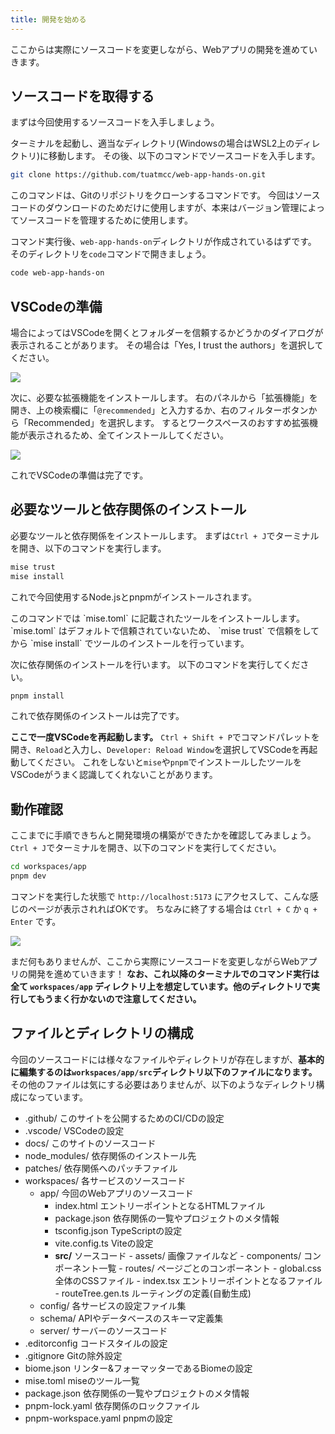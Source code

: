 ```yaml
---
title: 開発を始める
---
```



ここからは実際にソースコードを変更しながら、Webアプリの開発を進めていきます。

## ソースコードを取得する

まずは今回使用するソースコードを入手しましょう。

ターミナルを起動し、適当なディレクトリ(Windowsの場合はWSL2上のディレクトリ)に移動します。
その後、以下のコマンドでソースコードを入手します。

```bash
git clone https://github.com/tuatmcc/web-app-hands-on.git
```

<Aside type="note">
  このコマンドは、Gitのリポジトリをクローンするコマンドです。
	今回はソースコードのダウンロードのためだけに使用しますが、本来はバージョン管理によってソースコードを管理するために使用します。
</Aside>

コマンド実行後、`web-app-hands-on`ディレクトリが作成されているはずです。
そのディレクトリを`code`コマンドで開きましょう。

```bash
code web-app-hands-on
```

## VSCodeの準備

場合によってはVSCodeを開くとフォルダーを信頼するかどうかのダイアログが表示されることがあります。
その場合は「Yes, I trust the authors」を選択してください。

![](./assets/workspace-trust.png)

次に、必要な拡張機能をインストールします。
右のパネルから「拡張機能」を開き、上の検索欄に「`@recommended`」と入力するか、右のフィルターボタンから「Recommended」を選択します。
するとワークスペースのおすすめ拡張機能が表示されるため、全てインストールしてください。

![](./assets/recommended-extension.png)

これでVSCodeの準備は完了です。

## 必要なツールと依存関係のインストール

必要なツールと依存関係をインストールします。
まずは`Ctrl + J`でターミナルを開き、以下のコマンドを実行します。

```bash
mise trust
mise install
```

これで今回使用するNode.jsとpnpmがインストールされます。

<Aside type="note">
	このコマンドでは `mise.toml` に記載されたツールをインストールします。
	`mise.toml` はデフォルトで信頼されていないため、 `mise trust` で信頼をしてから `mise install` でツールのインストールを行っています。
</Aside>

次に依存関係のインストールを行います。
以下のコマンドを実行してください。

```bash
pnpm install
```

これで依存関係のインストールは完了です。

**ここで一度VSCodeを再起動します。**
`Ctrl + Shift + P`でコマンドパレットを開き、`Reload`と入力し、`Developer: Reload Window`を選択してVSCodeを再起動してください。
これをしないと`mise`や`pnpm`でインストールしたツールをVSCodeがうまく認識してくれないことがあります。

## 動作確認

ここまでに手順できちんと開発環境の構築ができたかを確認してみましょう。
`Ctrl + J`でターミナルを開き、以下のコマンドを実行してください。

```bash
cd workspaces/app
pnpm dev
```

コマンドを実行した状態で `http://localhost:5173` にアクセスして、こんな感じのページが表示されればOKです。
ちなみに終了する場合は `Ctrl + C` か `q + Enter` です。

![](./assets/getting-started.png)

まだ何もありませんが、ここから実際にソースコードを変更しながらWebアプリの開発を進めていきます！
**なお、これ以降のターミナルでのコマンド実行は全て `workspaces/app` ディレクトリ上を想定しています。他のディレクトリで実行してもうまく行かないので注意してください。**

## ファイルとディレクトリの構成

今回のソースコードには様々なファイルやディレクトリが存在しますが、**基本的に編集するのは`workspaces/app/src`ディレクトリ以下のファイルになります。**
その他のファイルは気にする必要はありませんが、以下のようなディレクトリ構成になっています。

<FileTree>

- .github/ このサイトを公開するためのCI/CDの設定
- .vscode/ VSCodeの設定
- docs/ このサイトのソースコード
- node_modules/ 依存関係のインストール先
- patches/ 依存関係へのパッチファイル
- workspaces/ 各サービスのソースコード
	- app/ 今回のWebアプリのソースコード
		- index.html エントリーポイントとなるHTMLファイル
		- package.json 依存関係の一覧やプロジェクトのメタ情報
		- tsconfig.json TypeScriptの設定
		- vite.config.ts Viteの設定
	  - **src/** ソースコード
			- assets/ 画像ファイルなど
			- components/ コンポーネント一覧
			- routes/ ページごとのコンポーネント
			- global.css 全体のCSSファイル
			- index.tsx エントリーポイントとなるファイル
			- routeTree.gen.ts ルーティングの定義(自動生成)
	- config/ 各サービスの設定ファイル集
	- schema/ APIやデータベースのスキーマ定義集
	- server/ サーバーのソースコード
- .editorconfig コードスタイルの設定
- .gitignore Gitの除外設定
- biome.json リンター&フォーマッターであるBiomeの設定
- mise.toml miseのツール一覧
- package.json 依存関係の一覧やプロジェクトのメタ情報
- pnpm-lock.yaml 依存関係のロックファイル
- pnpm-workspace.yaml pnpmの設定

</FileTree>

